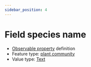 ```yaml
---
sidebar_position: 4
---
```



# Field species name

- [Observable property](/viewers/dawe-vocabs?uri=https://linked.data.gov.au/def/test/dawe-cv/26f843a5-e1ed-46da-b22b-053e567e3227) definition
- Feature type: [plant community](http://linked.data.gov.au/def/tern-cv/ea3a4c64-dac3-4660-809a-8ad5ced8997b)
- Value type: [Text](https://w3id.org/tern/ontologies/tern/Text)

<Example
  protocolModule="recruitment-age"
  observableProperty="https://linked.data.gov.au/def/test/dawe-cv/26f843a5-e1ed-46da-b22b-053e567e3227"
/>
